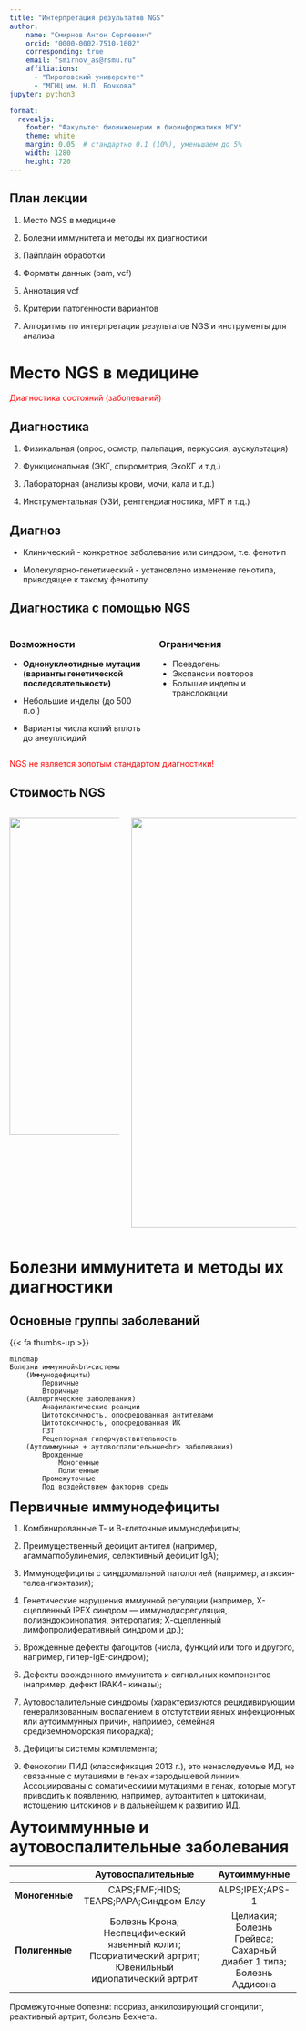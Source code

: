 ```yaml
---
title: "Интерпретация результатов NGS"
author: 
    name: "Смирнов Антон Сергеевич"
    orcid: "0000-0002-7510-1602"
    corresponding: true
    email: "smirnov_as@rsmu.ru"
    affiliations:
      - "Пироговский университет"
      - "МГНЦ им. Н.П. Бочкова"
jupyter: python3

format:
  revealjs:
    footer: "Факультет биоинженерии и биоинформатики МГУ"
    theme: white
    margin: 0.05  # стандартно 0.1 (10%), уменьшаем до 5%
    width: 1280
    height: 720
---
```


## План лекции

1.  Место NGS в медицине

2.  Болезни иммунитета и методы их диагностики

3.  Пайплайн обработки

4.  Форматы данных (bam, vcf)

5.  Аннотация vcf

6.  Критерии патогенности вариантов

7.  Алгоритмы по интерпретации результатов NGS и инструменты для анализа

# Место NGS в медицине

```{=html}
 <p style="color: red;">Диагностика состояний (заболеваний)</p>
```
## Диагностика

1.  Физикальная (опрос, осмотр, пальпация, перкуссия, аускультация)

2.  Функциональная (ЭКГ, спирометрия, ЭхоКГ и т.д.)

3.  Лабораторная (анализы крови, мочи, кала и т.д.)

4.  Инструментальная (УЗИ, рентгендиагностика, МРТ и т.д.)

## Диагноз

-   Клинический - конкретное заболевание или синдром, т.е. фенотип

-   Молекулярно-генетический - установлено изменение генотипа, приводящее к такому фенотипу

## Диагностика с помощью NGS

::: columns
::: {.column width="50%"}
### Возможности

-   **Однонуклеотидные мутации (варианты генетической последовательности)**

-   Небольшие инделы (до 500 п.о.)

-   Варианты числа копий вплоть до анеуплоидий
:::

::: {.column width="50%"}
### Ограничения

-   Псевдогены
-   Экспансии повторов
-   Большие инделы и транслокации
:::
:::

```{=html}
 <p style="color: red;">NGS не является золотым стандартом диагностики!</p>
```
## Стоимость NGS

::: columns
::: {.column width="40%"}
![](images/1/1_Sequencing_cost_per_Mb.jpg){width="557"}
:::

::: {.column width="60%"}
![](images/1/1_real_costs.png){width="720"}
:::
:::

# Болезни иммунитета и методы их диагностики

## Основные группы заболеваний

::: hidden
{{< fa thumbs-up >}}
:::

```mermaid
mindmap
Болезни иммунной<br>системы
    (Иммунодефициты)
        Первичные
        Вторичные
    (Аллергические заболевания)
        Анафилактические реакции
        Цитотоксичность, опосредованная антителами
        Цитотоксичность, опосредованная ИК
        ГЗТ
        Рецепторная гиперчувствительность
    (Аутоиммунные + аутовоспалительные<br> заболевания)
        Врожденные
            Моногенные
            Полигенные
        Промежуточные
        Под воздействием факторов среды
```

## Первичные иммунодефициты {style="margin: 0; padding: 0; font-size: 1.5rem;"}

1.  Комбинированные Т- и В-клеточные иммунодефициты; 

2.  Преимущественный дефицит антител (например, агаммаглобулинемия, селективный дефицит IgA); 

3.  Иммунодефициты с синдромальной патологией (например, атаксия-телеангиэктазия); 

4.  Генетические нарушения иммунной регуляции (например, Х-сцепленный IPEX синдром — иммунодисрегуляция, полиэндокринопатия, энтеропатия; Х-сцепленный лимфопролиферативный синдром и др.); 

5.  Врожденные дефекты фагоцитов (числа, функций или того и другого, например, гипер-IgE-синдром); 

6.  Дефекты врожденного иммунитета и сигнальных компонентов (например, дефект IRAK4- киназы); 

7.  Аутовоспалительные синдромы (характеризуются рецидивирующим генерализованным воспалением в отстутствии явных инфекционных или аутоиммунных причин, например, семейная средиземноморская лихорадка); 

8.  Дефициты системы комплемента;

9.  Фенокопии ПИД (классификация 2013 г.), это ненаследуемые ИД, не связанные с мутациями в генах «зародышевой линии». Ассоциированы с соматическими мутациями в генах, которые могут приводить к появлению, например, аутоантител к цитокинам, истощению цитокинов и в дальнейшем к развитию ИД.

## Аутоиммунные и аутовоспалительные заболевания {style="margin: 0; padding: 0; font-size: 1.75rem;"}

|                |                                               Аутовоспалительные                                                |                                 Аутоиммунные                                 |
|:------------:|:----------------------------------:|:--------------------:|
| **Моногенные** |                                    CAPS;FMF;HIDS;<br>TEAPS;PAPA;Синдром Блау                                    |                               ALPS;IPEX;APS-1                                |
| **Полигенные** | Болезнь Крона;<br>Неспецифический язвенный колит;<br>Псориатический артрит;<br>Ювенильный идиопатический артрит | Целиакия;<br>Болезнь Грейвса;<br>Сахарный диабет 1 типа;<br>Болезнь Аддисона |

Промежуточные болезни: псориаз, анкилозирующий спондилит, реактивный артрит, болезнь Бехчета.
